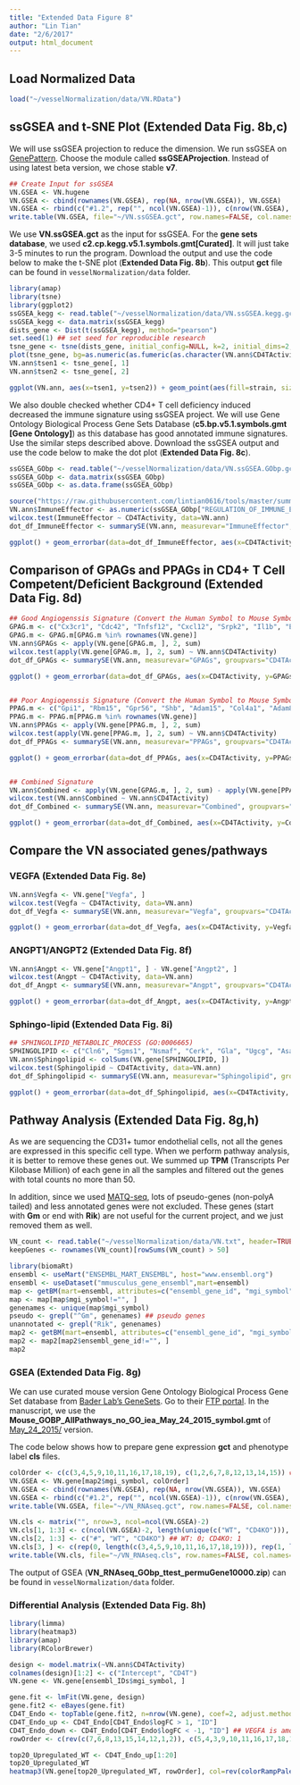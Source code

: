 ```yaml
---
title: "Extended Data Figure 8"
author: "Lin Tian"
date: "2/6/2017"
output: html_document
---
```


## Load Normalized Data

```r
load("~/vesselNormalization/data/VN.RData")
```

## ssGSEA and t-SNE Plot (Extended Data Fig. 8b,c)

We will use ssGSEA projection to reduce the dimension. We run ssGSEA on [GenePattern](https://genepattern.broadinstitute.org). Choose the module called **ssGSEAProjection**. Instead of using latest beta version, we chose stable **v7**.

```r
## Create Input for ssGSEA
VN.GSEA <- VN.hugene
VN.GSEA <- cbind(rownames(VN.GSEA), rep(NA, nrow(VN.GSEA)), VN.GSEA)
VN.GSEA <- rbind(c("#1.2", rep("", ncol(VN.GSEA)-1)), c(nrow(VN.GSEA), ncol(VN.GSEA)-2, rep("", ncol(VN.GSEA)-2)), c("NAME", "Description", colnames(VN.GSEA)[c(-1, -2)]), VN.GSEA)
write.table(VN.GSEA, file="~/VN.ssGSEA.gct", row.names=FALSE, col.names=FALSE, sep="\t", quote=FALSE)
```

We use **VN.ssGSEA.gct** as the input for ssGSEA. For the **gene sets database**, we used **c2.cp.kegg.v5.1.symbols.gmt[Curated]**. It will just take 3-5 minutes to run the program. Download the output and use the code below to make the t-SNE plot (**Extended Data Fig. 8b**). This output **gct** file can be found in `vesselNormalization/data` folder.

```r
library(amap)
library(tsne)
library(ggplot2)
ssGSEA_kegg <- read.table("~/vesselNormalization/data/VN.ssGSEA.kegg.gct", header=TRUE, skip=2, row.names=1, sep="\t")[, -1]
ssGSEA_kegg <- data.matrix(ssGSEA_kegg)
dists_gene <- Dist(t(ssGSEA_kegg), method="pearson")
set.seed(1) ## set seed for reproducible research
tsne_gene <- tsne(dists_gene, initial_config=NULL, k=2, initial_dims=2, perplexity=2, max_iter=10000) 
plot(tsne_gene, bg=as.numeric(as.fumeric(as.character(VN.ann$CD4TActivity))),pch=21,xlab="First dimension",ylab="Second dimension")
VN.ann$tsen1 <- tsne_gene[, 1]
VN.ann$tsen2 <- tsne_gene[, 2]

ggplot(VN.ann, aes(x=tsen1, y=tsen2)) + geom_point(aes(fill=strain, size=sizeFactors, colour=CD4TActivity), shape=21) + scale_fill_manual(values=c("#ff7f00", "#0084bd", "#d21e10", "#984ea3", "#4daf4a", "#999999")) + scale_colour_manual(values=c("#000000", "#ffffff")) + scale_size_area(max_size=16) +theme_bw()+theme(axis.title.x = element_blank(), panel.grid.major=element_blank(), panel.grid.minor=element_blank(), panel.border=element_blank(), axis.line.x=element_line(colour="black"), axis.line.y=element_line(colour="black"))+coord_fixed(ratio=1)
```

We also double checked whether CD4+ T cell deficiency induced decreased the immune signature using ssGSEA project. We will use Gene Ontology Biological Process Gene Sets Database (**c5.bp.v5.1.symbols.gmt [Gene Ontology]**) as this database has good annotated immune signatures. Use the similar steps described above. Download the ssGSEA output and use the code below to make the dot plot (**Extended Data Fig. 8c**).

```r
ssGSEA_GObp <- read.table("~/vesselNormalization/data/VN.ssGSEA.GObp.gct", header=TRUE, skip=2, row.names=1, sep="\t")[, -1]
ssGSEA_GObp <- data.matrix(ssGSEA_GObp)
ssGSEA_GObp <- as.data.frame(ssGSEA_GObp)

source("https://raw.githubusercontent.com/lintian0616/tools/master/summarySE.R")
VN.ann$ImmuneEffector <- as.numeric(ssGSEA_GObp["REGULATION_OF_IMMUNE_EFFECTOR_PROCESS", 1:nrow(VN.ann)])
wilcox.test(ImmuneEffector ~ CD4TActivity, data=VN.ann)
dot_df_ImmuneEffector <- summarySE(VN.ann, measurevar="ImmuneEffector", groupvars="CD4TActivity")

ggplot() + geom_errorbar(data=dot_df_ImmuneEffector, aes(x=CD4TActivity, y=ImmuneEffector, ymin=ImmuneEffector-se, ymax=ImmuneEffector+se), width=0.32)+ geom_boxplot(data=dot_df_ImmuneEffector, aes(x=CD4TActivity, y=ImmuneEffector), width=1, fill=NA) + geom_point(data=VN.ann, aes(x=CD4TActivity, y=ImmuneEffector, fill=strain, colour=CD4TActivity), shape=21, size=5) + scale_fill_manual(values=c("#ff7f00", "#0084bd", "#d21e10", "#984ea3", "#4daf4a", "#999999"))+scale_colour_manual(values=c("#000000", "#ffffff")) + scale_y_continuous(breaks=seq(-2500, -500, by=500), limits=c(-2500, -500))+theme_bw()+theme(axis.title.x = element_blank(), panel.grid.major=element_blank(), panel.grid.minor=element_blank(), panel.border=element_blank(), axis.line.x=element_line(colour="black"), axis.line.y=element_line(colour="black"))+coord_fixed(ratio=0.002)
```

## Comparison of GPAGs and PPAGs in CD4+ T Cell Competent/Deficient Background (Extended Data Fig. 8d)

```r
## Good Angiogenssis Signature (Convert the Human Symbol to Mouse Symbol)
GPAG.m <- c("Cx3cr1", "Cdc42", "Tnfsf12", "Cxcl12", "Srpk2", "Il1b", "Egr3", "C3", "Casp8", "Rock1", "Ang", "Tgfbr2", "Fgf10", "Cysltr1", "Ctnnb1", "Ccr2", "Krit1", "Cav1", "Ecscr", "Ptgs2", "Emcn", "Plcd3", "Jun", "Hhex", "Gpx1", "S1pr1", "Scg2", "Nr4a1", "Klf4", "Cyr61")
GPAG.m <- GPAG.m[GPAG.m %in% rownames(VN.gene)]
VN.ann$GPAGs <- apply(VN.gene[GPAG.m, ], 2, sum)
wilcox.test(apply(VN.gene[GPAG.m, ], 2, sum) ~ VN.ann$CD4TActivity)
dot_df_GPAGs <- summarySE(VN.ann, measurevar="GPAGs", groupvars="CD4TActivity")

ggplot() + geom_errorbar(data=dot_df_GPAGs, aes(x=CD4TActivity, y=GPAGs, ymin=GPAGs-se, ymax=GPAGs+se), width=0.32)+ geom_boxplot(data=dot_df_GPAGs, aes(x=CD4TActivity, y=GPAGs), width=1, fill=NA) + geom_point(data=VN.ann, aes(x=CD4TActivity, y=GPAGs, fill=strain, colour=CD4TActivity), shape=21, size=5) + scale_fill_manual(values=c("#ff7f00", "#0084bd", "#d21e10", "#984ea3", "#4daf4a", "#999999"))+scale_colour_manual(values=c("#000000", "#FFFFFF")) + scale_y_continuous(breaks=seq(180, 192, by=2), limits=c(180, 192))+theme_bw()+theme(axis.title.x = element_blank(), panel.grid.major=element_blank(), panel.grid.minor=element_blank(), panel.border=element_blank(), axis.line.x=element_line(colour="black"), axis.line.y=element_line(colour="black"))+coord_fixed(ratio=0.32)


## Poor Angiogenssis Signature (Convert the Human Symbol to Mouse Symbol)
PPAG.m <- c("Gpi1", "Rbm15", "Gpr56", "Shb", "Adam15", "Col4a1", "Adam8", "Il18", "Plxdc1", "Naa15", "Erbb2", "Sphk1", "Vegfa", "Col4a2", "Myh9", "Itga5", "E2f7", "Med1", "Rock2", "Tnfrsf1a", "Pgf", "Adm2", "Angpt2", "Ephb3", "Tgfbr1", "Cxcl17", "Wnt7b")
PPAG.m <- PPAG.m[PPAG.m %in% rownames(VN.gene)]
VN.ann$PPAGs <- apply(VN.gene[PPAG.m, ], 2, sum)
wilcox.test(apply(VN.gene[PPAG.m, ], 2, sum) ~ VN.ann$CD4TActivity)
dot_df_PPAGs <- summarySE(VN.ann, measurevar="PPAGs", groupvars="CD4TActivity")

ggplot() + geom_errorbar(data=dot_df_PPAGs, aes(x=CD4TActivity, y=PPAGs, ymin=PPAGs-se, ymax=PPAGs+se), width=0.32)+ geom_boxplot(data=dot_df_PPAGs, aes(x=CD4TActivity, y=PPAGs), width=1, fill=NA) + geom_point(data=VN.ann, aes(x=CD4TActivity, y=PPAGs, fill=strain, colour=CD4TActivity), shape=21, size=5) + scale_fill_manual(values=c("#ff7f00", "#0084bd", "#d21e10", "#984ea3", "#4daf4a", "#999999"))+scale_colour_manual(values=c("#000000", "#FFFFFF")) + scale_y_continuous(breaks=seq(135, 155, by=5), limits=c(135, 156.5))+theme_bw()+theme(axis.title.x = element_blank(), panel.grid.major=element_blank(), panel.grid.minor=element_blank(), panel.border=element_blank(), axis.line.x=element_line(colour="black"), axis.line.y=element_line(colour="black"))+coord_fixed(ratio=0.18)


## Combined Signature
VN.ann$Combined <- apply(VN.gene[GPAG.m, ], 2, sum) - apply(VN.gene[PPAG.m, ], 2, sum)
wilcox.test(VN.ann$Combined ~ VN.ann$CD4TActivity)
dot_df_Combined <- summarySE(VN.ann, measurevar="Combined", groupvars="CD4TActivity")

ggplot() + geom_errorbar(data=dot_df_Combined, aes(x=CD4TActivity, y=Combined, ymin=Combined-se, ymax=Combined+se), width=0.32)+ geom_boxplot(data=dot_df_Combined, aes(x=CD4TActivity, y=Combined), width=1, fill=NA) + geom_point(data=VN.ann, aes(x=CD4TActivity, y=Combined, fill=strain, colour=CD4TActivity), shape=21, size=5) + scale_fill_manual(values=c("#ff7f00", "#0084bd", "#d21e10", "#984ea3", "#4daf4a", "#999999"))+scale_colour_manual(values=c("#000000", "#FFFFFF")) + scale_y_continuous(breaks=seq(25, 50, by=5), limits=c(24, 50))+theme_bw()+theme(axis.title.x = element_blank(), panel.grid.major=element_blank(), panel.grid.minor=element_blank(), panel.border=element_blank(), axis.line.x=element_line(colour="black"), axis.line.y=element_line(colour="black"))+coord_fixed(ratio=0.15)
```

## Compare the VN associated genes/pathways

### VEGFA (Extended Data Fig. 8e)

```r
VN.ann$Vegfa <- VN.gene["Vegfa", ]
wilcox.test(Vegfa ~ CD4TActivity, data=VN.ann)
dot_df_Vegfa <- summarySE(VN.ann, measurevar="Vegfa", groupvars="CD4TActivity")

ggplot() + geom_errorbar(data=dot_df_Vegfa, aes(x=CD4TActivity, y=Vegfa, ymin=Vegfa-se, ymax=Vegfa+se), width=0.32)+ geom_boxplot(data=dot_df_Vegfa, aes(x=CD4TActivity, y=Vegfa), width=1, fill=NA) + geom_point(data=VN.ann, aes(x=CD4TActivity, y=Vegfa, fill=strain, colour=CD4TActivity), shape=21, size=5) + scale_fill_manual(values=c("#ff7f00", "#0084bd", "#d21e10", "#984ea3", "#4daf4a", "#999999"))+scale_colour_manual(values=c("#000000", "#FFFFFF")) + scale_y_continuous(breaks=seq(1, 5, by=1), limits=c(1, 5.2))+theme_bw()+theme(axis.title.x = element_blank(), panel.grid.major=element_blank(), panel.grid.minor=element_blank(), panel.border=element_blank(), axis.line.x=element_line(colour="black"), axis.line.y=element_line(colour="black"))+coord_fixed(ratio=0.8)
```

### ANGPT1/ANGPT2 (Extended Data Fig. 8f)

```r
VN.ann$Angpt <- VN.gene["Angpt1", ] - VN.gene["Angpt2", ]
wilcox.test(Angpt ~ CD4TActivity, data=VN.ann)
dot_df_Angpt <- summarySE(VN.ann, measurevar="Angpt", groupvars="CD4TActivity")

ggplot() + geom_errorbar(data=dot_df_Angpt, aes(x=CD4TActivity, y=Angpt, ymin=Angpt-se, ymax=Angpt+se), width=0.32)+ geom_boxplot(data=dot_df_Angpt, aes(x=CD4TActivity, y=Angpt), width=1, fill=NA) + geom_point(data=VN.ann, aes(x=CD4TActivity, y=Angpt, fill=strain, colour=CD4TActivity), shape=21, size=5) + scale_fill_manual(values=c("#ff7f00", "#0084bd", "#d21e10", "#984ea3", "#4daf4a", "#999999"))+scale_colour_manual(values=c("#000000", "#FFFFFF")) + scale_y_continuous(breaks=seq(-10, -4, by=2), limits=c(-10.2, -4))+theme_bw()+theme(axis.title.x = element_blank(), panel.grid.major=element_blank(), panel.grid.minor=element_blank(), panel.border=element_blank(), axis.line.x=element_line(colour="black"), axis.line.y=element_line(colour="black"))+coord_fixed(ratio=0.5)
```

### Sphingo-lipid (Extended Data Fig. 8i)

```r
## SPHINGOLIPID_METABOLIC_PROCESS (GO:0006665)
SPHINGOLIPID <- c("Cln6", "Sgms1", "Nsmaf", "Cerk", "Gla", "Ugcg", "Asah1", "Smpd2", "Serinc1", "Ppt1", "Psap", "Sgpl1", "Sptlc1", "St6galnac6", "Sgms2", "Cln3", "Sphk1", "Smpd3", "St8sia1", "St8sia5", "St8sia3", "Large1", "Enpp7", "B4galnt1", "Neu3")
VN.ann$Sphingolipid <- colSums(VN.gene[SPHINGOLIPID, ])
wilcox.test(Sphingolipid ~ CD4TActivity, data=VN.ann)
dot_df_Sphingolipid <- summarySE(VN.ann, measurevar="Sphingolipid", groupvars="CD4TActivity")

ggplot() + geom_errorbar(data=dot_df_Sphingolipid, aes(x=CD4TActivity, y=Sphingolipid, ymin=Sphingolipid-se, ymax=Sphingolipid+se), width=0.32)+ geom_boxplot(data=dot_df_Sphingolipid, aes(x=CD4TActivity, y=Sphingolipid), width=1, fill=NA) + geom_point(data=VN.ann, aes(x=CD4TActivity, y=Sphingolipid, fill=strain, colour=CD4TActivity), shape=21, size=5) + scale_fill_manual(values=c("#ff7f00", "#0084bd", "#d21e10", "#984ea3", "#4daf4a", "#999999"))+scale_colour_manual(values=c("#000000", "#FFFFFF")) + scale_y_continuous(breaks=seq(100, 125, by=5), limits=c(100, 125))+theme_bw()+theme(axis.title.x = element_blank(), panel.grid.major=element_blank(), panel.grid.minor=element_blank(), panel.border=element_blank(), axis.line.x=element_line(colour="black"), axis.line.y=element_line(colour="black"))+coord_fixed(ratio=0.16)
```


## Pathway Analysis (Extended Data Fig. 8g,h)

As we are sequencing the CD31+ tumor endothelial cells, not all the genes are expressed in this specific cell type. When we perform pathway analysis, it is better to remove these genes out. We summed up **TPM** (Transcripts Per Kilobase Million) of each gene in all the samples and filtered out the genes with total counts no more than 50.

In addition, since we used [MATQ-seq](http://www.nature.com/nmeth/journal/vaop/ncurrent/full/nmeth.4145.html), lots of pseudo-genes (non-polyA tailed) and less annotated genes were not excluded. These genes (start with **Gm** or end with **Rik**) are not useful for the current project, and we just removed them as well.

```r
VN_count <- read.table("~/vesselNormalization/data/VN.txt", header=TRUE, sep="\t", row.names=1)
keepGenes <- rownames(VN_count)[rowSums(VN_count) > 50]

library(biomaRt)
ensembl <- useMart("ENSEMBL_MART_ENSEMBL", host="www.ensembl.org")
ensembl <- useDataset("mmusculus_gene_ensembl",mart=ensembl)
map <- getBM(mart=ensembl, attributes=c("ensembl_gene_id", "mgi_symbol"), filters="ensembl_gene_id", values=keepGenes)
map <- map[map$mgi_symbol!="", ]
genenames <- unique(map$mgi_symbol)
pseudo <- grepl("^Gm", genenames) ## pseudo genes
unannotated <- grepl("Rik", genenames)
map2 <- getBM(mart=ensembl, attributes=c("ensembl_gene_id", "mgi_symbol"), filters="mgi_symbol", values=genenames[!(pseudo | unannotated)])
map2 <- map2[map2$ensembl_gene_id!="", ]
map2
```


### GSEA (Extended Data Fig. 8g)

We can use curated mouse version Gene Ontology Biological Process Gene Set database from [Bader Lab's GeneSets](http://baderlab.org/GeneSets). Go to their [FTP portal](http://download.baderlab.org/EM_Genesets/). In the manuscript, we use the **Mouse_GOBP_AllPathways_no_GO_iea_May_24_2015_symbol.gmt** of [May_24_2015/](http://download.baderlab.org/EM_Genesets/May_24_2015/Mouse/symbol/) version.

The code below shows how to prepare gene expression **gct** and phenotype label **cls** files.

```r
colOrder <- c(c(3,4,5,9,10,11,16,17,18,19), c(1,2,6,7,8,12,13,14,15)) ## WT, CD4KO
VN.GSEA <- VN.gene[map2$mgi_symbol, colOrder]
VN.GSEA <- cbind(rownames(VN.GSEA), rep(NA, nrow(VN.GSEA)), VN.GSEA)
VN.GSEA <- rbind(c("#1.2", rep("", ncol(VN.GSEA)-1)), c(nrow(VN.GSEA), ncol(VN.GSEA)-2, rep("", ncol(VN.GSEA)-2)), c("NAME", "Description", colnames(VN.GSEA)[c(-1, -2)]), VN.GSEA)
write.table(VN.GSEA, file="~/VN_RNAseq.gct", row.names=FALSE, col.names=FALSE, sep="\t", quote=FALSE)

VN.cls <- matrix("", nrow=3, ncol=ncol(VN.GSEA)-2)
VN.cls[1, 1:3] <- c(ncol(VN.GSEA)-2, length(unique(c("WT", "CD4KO"))), 1)
VN.cls[2, 1:3] <- c("#", "WT", "CD4KO") ## WT: 0; CD4KO: 1
VN.cls[3, ] <- c(rep(0, length(c(3,4,5,9,10,11,16,17,18,19))), rep(1, length(c(1,2,6,7,8, 12,13,14,15))))
write.table(VN.cls, file="~/VN_RNAseq.cls", row.names=FALSE, col.names=FALSE, sep=" ", quote=FALSE)
```

The output of GSEA (**VN_RNAseq_GObp_ttest_permuGene10000.zip**) can be found in `vesselNormalization/data` folder.

### Differential Analysis (Extended Data Fig. 8h)

```r
library(limma)
library(heatmap3)
library(amap)
library(RColorBrewer)

design <- model.matrix(~VN.ann$CD4TActivity)
colnames(design)[1:2] <- c("Intercept", "CD4T")
VN.gene <- VN.gene[ensembl_IDs$mgi_symbol, ]

gene.fit <- lmFit(VN.gene, design)
gene.fit2 <- eBayes(gene.fit)
CD4T_Endo <- topTable(gene.fit2, n=nrow(VN.gene), coef=2, adjust.method="fdr")
CD4T_Endo_up <- CD4T_Endo[CD4T_Endo$logFC > 1, "ID"]
CD4T_Endo_down <- CD4T_Endo[CD4T_Endo$logFC < -1, "ID"] ## VEGFA is among one of the genes most upregulated in CD4+ T cell deficient group
rowOrder <- c(rev(c(7,6,8,13,15,14,12,1,2)), c(5,4,3,9,10,11,16,17,18,19))

top20_Upregulated_WT <- CD4T_Endo_up[1:20]
top20_Upregulated_WT
heatmap3(VN.gene[top20_Upregulated_WT, rowOrder], col=rev(colorRampPalette(brewer.pal(n=10, name = "RdYlBu"))(100)), Colv=NA, Rowv=NA, scale="row", balanceColor=TRUE, revC=TRUE)
```

